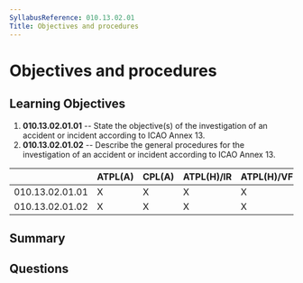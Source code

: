 ```yaml
---
SyllabusReference: 010.13.02.01
Title: Objectives and procedures
---
```


# Objectives and procedures

## Learning Objectives

1.  **010.13.02.01.01** -- State the objective(s) of the investigation of an
    accident or incident according to ICAO Annex 13.
2.  **010.13.02.01.02** -- Describe the general procedures for the investigation
    of an accident or incident according to ICAO Annex 13.

|                 | ATPL(A) | CPL(A) | ATPL(H)/IR | ATPL(H)/VFR | CPL(H) | IR | CBIR(A) |
| --------------- | ------- | ------ | ---------- | ----------- | ------ | -- | ------- |
| 010.13.02.01.01 | X       | X      | X          | X           | X      |    |         |
| 010.13.02.01.02 | X       | X      | X          | X           | X      |    |         |

## Summary

## Questions
